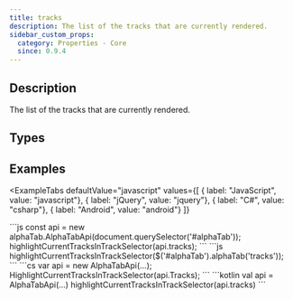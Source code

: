 ```yaml
---
title: tracks
description: The list of the tracks that are currently rendered.
sidebar_custom_props:
  category: Properties - Core
  since: 0.9.4
---
```


<SinceBadge since="0.9.4" />


## Description
The list of the tracks that are currently rendered. 

<PropertyDescription />

## Types

<TypeTable>
    <TypeRow type="js" name="alphaTab.model.Track[]" />
    <TypeRow type="net" name="IList<AlphaTab.Model.Track>" />
    <TypeRow type="android" name="alphaTab.collections.List<alphaTab.model.Track>" />
</TypeTable>

## Examples


<ExampleTabs
    defaultValue="javascript"
    values={[
      { label: "JavaScript", value: "javascript"},
      { label: "jQuery", value: "jquery"},
      { label: "C#", value: "csharp"},
      { label: "Android", value: "android"}
    ]}
>
<ExampleTabItem value="javascript">
```js
const api = new alphaTab.AlphaTabApi(document.querySelector('#alphaTab'));
highlightCurrentTracksInTrackSelector(api.tracks);
```
</ExampleTabItem>
<ExampleTabItem value="jquery">
```js
highlightCurrentTracksInTrackSelector($('#alphaTab').alphaTab('tracks'));
```
</ExampleTabItem>
<ExampleTabItem value="csharp">
```cs
var api = new AlphaTabApi<MyControl>(...);
HighlightCurrentTracksInTrackSelector(api.Tracks);
```
</ExampleTabItem>
<ExampleTabItem value="android">
```kotlin
val api = AlphaTabApi<MyControl>(...)
highlightCurrentTracksInTrackSelector(api.tracks)
```
</ExampleTabItem>
</ExampleTabs>
